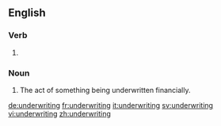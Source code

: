 ==English==

===Verb===
{{head|en|present participle}}

# {{present participle of|underwrite|lang=en|nocat=1}}

===Noun===
{{en-noun}}

# The act of something being underwritten financially.

[[de:underwriting]]
[[fr:underwriting]]
[[it:underwriting]]
[[sv:underwriting]]
[[vi:underwriting]]
[[zh:underwriting]]